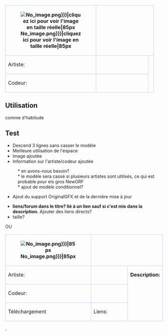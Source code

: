 {| align="left" style="width:100%; font-size:90%; margin:0px; margin-top:1px;"
 |-  style="background-color:#e7ebff;"
 ! rowspan="3" width="85" height="85" style="border: 1px solid #c7c8fe;"|[[Image:{{{Image|No_image.png}}}|cliquez ici pour voir l'image en taille réelle|85px]]
 | colspan="3" style="border: 1px solid #c7c8fe;font-size:12px" |&nbsp;&nbsp;'''{{{Titre|Titre}}}'''
 | style="border: 1px solid #c7c8fe; width:150px"| Support GFX du TTD original {{#ifeq:{{{Symlink|}}}|non|{{fr/Vérification|non}}|{{fr/Vérification|oui}}}}
 | style="border: 1px solid #c7c8fe; width:130px"| Dernière mise à jour: {{{Màj|00/00/00}}}
 |- style="background-color:#e7ebff;"
 ! style="border: 1px solid #c7c8fe; width:50px"|Artiste:
 | style="border: 1px solid #c7c8fe; width:150px"|{{en/User|{{{Artiste|}}}}}
 | rowspan="2" colspan="3"  style="border: 1px solid #c7c8fe; vertical-align:text-top;"|{{{Description|}}}
 |- style="background-color:#e7ebff;"
 ! style="border: 1px solid #c7c8fe;"|Codeur:
 | style="border: 1px solid #c7c8fe;"|{{en/User|{{{Codeur|}}}}}
|}<noinclude>{{en/-}}
<!--
{{#IF: {{{Artiste|}}} | |
 {{!}} rowspan="2" colspan="5"  style="border: 1px solid #c7c8fe; vertical-align:text-top;"{{!}}{{{Description|}}}
}}
-->
==Utilisation==

comme d'habitude 


==Test==
* Descend 3 lignes sans casser le modèle
* Meilleure utilisation de l'espace
* Image ajoutée
* Information sur l'artiste/codeur ajoutée
: * en avons-nous besoin?
: * le modèle sera cassé si plusieurs artistes sont utilisés, ce qui est probable pour els gros NewGRF
: * ajout de modèle conditionnel?
* Ajout du support OriginalGFX et de la dernière mise à jour


* '''liens/forum dans le titre? lié à un lien sauf si c'est mis dans la description.'''  Ajouter des liens directs?
* taille?

OU

{| align="left" style="width:100%; font-size:90%; margin:0px; margin-top:1px;"
 |-  style="background-color:#e7ebff;"
 ! rowspan="3" width="85" height="85" style="border: 1px solid #c7c8fe;"|[[Image:{{{Image|No_image.png}}}|85px]]
 | colspan="3" style="border: 1px solid #c7c8fe;font-size:12px" |  '''{{{Titre|Titre}}}'''
 | style="border: 1px solid #c7c8fe; width:150px"| Support GFX du TTD original {{#ifeq:{{{Symlink|}}}|non|{{fr/Vérification|non}}|{{fr/Vérification|oui}}}}
 | style="border: 1px solid #c7c8fe; width:120px"| Dernière mise à jour: {{{Màj|00/00/00}}}
 |- style="background-color:#e7ebff;"
 ! style="border: 1px solid #c7c8fe; width:50px"|Artiste:
 | style="border: 1px solid #c7c8fe; width:150px"|{{{Artiste|}}}
 | rowspan="3" colspan="3"  style="border: 1px solid #c7c8fe; vertical-align:text-top;"|'''Description:'''{{{Description|}}}
 |- style="background-color:#e7ebff;"
 ! style="border: 1px solid #c7c8fe;"|Codeur:
 | style="border: 1px solid #c7c8fe;"|{{{Codeur|}}}
 |- style="background-color:#e7ebff;"
 !style="border: 1px solid #c7c8fe;"|Téléchargement
 ! style="border: 1px solid #c7c8fe;"|Liens:
 | style="border: 1px solid #c7c8fe;"|{{{Liens|}}} 
|}
.
</noinclude>